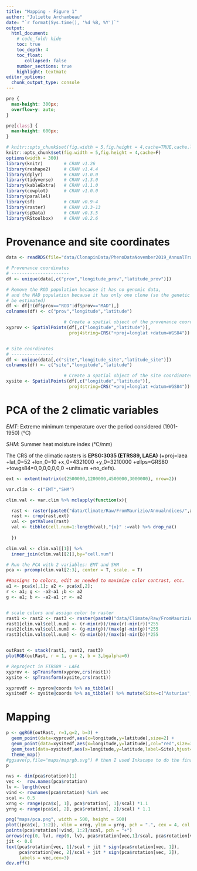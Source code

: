 ```yaml
---
title: "Mapping - Figure 1"
author: "Juliette Archambeau"
date: "`r format(Sys.time(), '%d %B, %Y')`"
output: 
  html_document:
    # code_fold: hide
    toc: true
    toc_depth: 4
    toc_float:
       collapsed: false
    number_sections: true
    highlight: textmate
editor_options: 
  chunk_output_type: console
---
```


<style>
pre {
  overflow-x: auto;
}
pre code {
  word-wrap: normal;
  white-space: pre;
}
</style>

<style type="text/css">
div.main-container {
  max-width: 2000px;
  margin-left: auto;
  margin-right: auto;
}
</style>


```css
pre {
  max-height: 300px;
  overflow-y: auto;
}

pre[class] {
  max-height: 600px;
}
```

```r
# knitr::opts_chunk$set(fig.width = 5,fig.height = 4,cache=TRUE,cache.lazy = FALSE)
knitr::opts_chunk$set(fig.width = 5,fig.height = 4,cache=F)
options(width = 300)
library(knitr)        # CRAN v1.26
library(reshape2)     # CRAN v1.4.4
library(dplyr)        # CRAN v1.0.0
library(tidyverse)    # CRAN v1.3.0
library(kableExtra)   # CRAN v1.1.0
library(cowplot)      # CRAN v1.0.0
library(parallel)
library(sf)           # CRAN v0.9-4
library(raster)       # CRAN v3.3-13
library(spData)       # CRAN v0.3.5
library(RStoolbox)    # CRAN v0.2.6
```


# Provenance and site coordinates

```r
data <- readRDS(file="data/ClonapinData/PhenoDataNovember2019_AnnualTraits.rds")

# Provenance coordinates
# ----------------------
df <- unique(data[,c("prov","longitude_prov","latitude_prov")])

# Remove the ROD population because it has no genomic data,
# and the MAD population because it has only one clone (so the genetic variation can't
# be estimated)
df <- df[!(df$prov=="ROD"|df$prov=="MAD"),]
colnames(df) <- c("prov","longitude","latitude")

                      # Create a spatial object of the provenance coordinates 
xyprov <- SpatialPoints(df[,c("longitude","latitude")], 
                        proj4string=CRS("+proj=longlat +datum=WGS84"))


# Site coordinates
# ----------------
df <- unique(data[,c("site","longitude_site","latitude_site")])
colnames(df) <- c("site","longitude","latitude")

                      # Create a spatial object of the site coordinates 
xysite <- SpatialPoints(df[,c("longitude","latitude")], 
                        proj4string=CRS("+proj=longlat +datum=WGS84"))
```

# PCA of the 2 climatic variables

$EMT$: Extreme minimum temperature over the period considered (1901-1950) (°C)

$SHM$: Summer heat moisture index (°C/mm)

The CRS of the climatic rasters is **EPSG:3035 (ETRS89, LAEA)** (+proj=laea +lat_0=52 +lon_0=10 +x_0=4321000 +y_0=3210000 +ellps=GRS80 +towgs84=0,0,0,0,0,0,0 +units=m +no_defs).

```r
ext <- extent(matrix(c(2500000,1200000,4500000,3000000), nrow=2))

var.clim <- c("EMT","SHM")

clim.val <- var.clim %>% mclapply(function(x){

  rast <- raster(paste0("data/Climate/Raw/FromMaurizio/Annualndices/",x,".tif")) 
  rast <- crop(rast,ext)
  val <- getValues(rast)
  val <- tibble(cell.num=1:length(val),"{x}" :=val) %>% drop_na()
  
  })

clim.val <- clim.val[[1]] %>% 
  inner_join(clim.val[[2]],by="cell.num")

# Run the PCA with 2 variables: EMT and SHM
pca <- prcomp(clim.val[2:3], center = T, scale. = T)

##assigns to colors, edit as needed to maximize color contrast, etc.
a1 <- pca$x[,1]; a2 <- pca$x[,2];
r <- a1; g <- -a2-a1 ;b <- a2 
g <- a1; b <- -a2-a1 ;r <- a2 


# scale colors and assign color to raster
rast1 <- rast2 <- rast3 <- raster(paste0("data/Climate/Raw/FromMaurizio/Annualndices/EMT.tif")) %>% crop(ext)
rast1[clim.val$cell.num] <- (r-min(r))/(max(r)-min(r))*255
rast2[clim.val$cell.num] <- (g-min(g))/(max(g)-min(g))*255
rast3[clim.val$cell.num] <- (b-min(b))/(max(b)-min(b))*255


outRast <- stack(rast1, rast2, rast3)
plotRGB(outRast, r = 1, g = 2, b = 3,bgalpha=0)
```


```r
# Reproject in ETRS89 - LAEA 
xyprov <- spTransform(xyprov,crs(rast1))
xysite <- spTransform(xysite,crs(rast1))

xyprovdf <- xyprov@coords %>% as_tibble()
xysitedf <- xysite@coords %>% as_tibble() %>% mutate(Site=c("Asturias","Bordeaux","Fundão"))
```


# Mapping

```r
p <- ggRGB(outRast, r=1,g=2, b=3) + 
  geom_point(data=xyprovdf,aes(x=longitude,y=latitude),size=2) +
  geom_point(data=xysitedf,aes(x=longitude,y=latitude),col="red",size=3,shape=17) +
  geom_text(data=xysitedf,aes(x=longitude,y=latitude,label=Site),hjust=0, vjust=2, col="red",size=3) +
  theme_map()
#ggsave(p,file="maps/maprgb.svg") # then I used Inkscape to do the final map
p
```


```r
nvs <- dim(pca$rotation)[1]
vec <-  row.names(pca$rotation)
lv <- length(vec)
vind <- rownames(pca$rotation) %in% vec
scal <- 0.5
xrng <- range(pca$x[, 1], pca$rotation[, 1]/scal) *1.1
yrng <- range(pca$x[, 2], pca$rotation[, 2]/scal) * 1.1

png("maps/pca.png", width = 500, height = 500)
plot((pca$x[, 1:2]), xlim = xrng, ylim = yrng, pch = ".", cex = 4, col = rgb(scalR , scalG, scalB, max = 255), asp = 1)
points(pca$rotation[!vind, 1:2]/scal, pch = "+")
arrows(rep(0, lv), rep(0, lv), pca$rotation[vec,1]/scal, pca$rotation[vec, 2]/scal, length = 0.0625,lwd=5)
jit <- 0.6
text(pca$rotation[vec, 1]/scal + jit * sign(pca$rotation[vec, 1]), 
     pca$rotation[vec, 2]/scal + jit * sign(pca$rotation[vec, 2]), 
     labels = vec,cex=3)
dev.off() 
```


